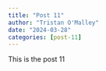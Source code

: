 ```yaml
---
title: "Post 11"
author: "Tristan O'Malley"
date: "2024-03-28"
categories: [post-11]
---
```


This is the post 11
